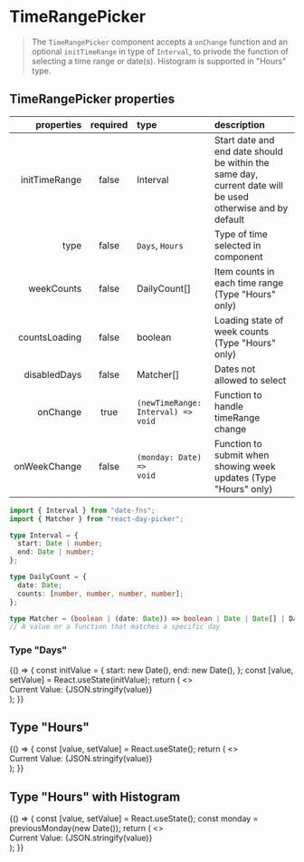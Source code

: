 
<Meta title="Forms/TimeRangePicker" component={TimeRangePicker} />

# TimeRangePicker

> The `TimeRangePicker` component accepts a `onChange` function and an optional `initTimeRange` in type of `Interval`, to privode the function of selecting a time range or date(s). Histogram is supported in "Hours" type.

## TimeRangePicker properties

|    properties | required | type                                          | description                                                                                               |
| ------------: | :------: | :-------------------------------------------- | :-------------------------------------------------------------------------------------------------------- |
| initTimeRange |  false   | Interval                                      | Start date and end date should be within the same day, current date will be used otherwise and by default |
|          type |  false   | <code>Days</code>, <code>Hours</code>         | Type of time selected in component                                                                        |
|    weekCounts |  false   | DailyCount[]                                  | Item counts in each time range (Type "Hours" only)                                                        |
| countsLoading |  false   | boolean                                       | Loading state of week counts (Type "Hours" only)                                                          |
|  disabledDays |  false   | Matcher[]                                     | Dates not allowed to select                                                                               |
|      onChange |   true   | <code>(newTimeRange: Interval) => void</code> | Function to handle timeRange change                                                                       |
|  onWeekChange |  false   | <code>(monday: Date) => void</code>           | Function to submit when showing week updates (Type "Hours" only)                                          |

```typescript
import { Interval } from "date-fns";
import { Matcher } from "react-day-picker";

type Interval = {
  start: Date | number;
  end: Date | number;
};

type DailyCount = {
  date: Date;
  counts: [number, number, number, number];
};

type Matcher = (boolean | (date: Date)) => boolean | Date | Date[] | DateRange | DateBefore | DateAfter | DateInterval | DayOfWeek
// A value or a function that matches a specific day
```

### Type "Days"

<Canvas>
  <Story name="timerangepicker of days">
    {() => {
      const initValue = {
        start: new Date(),
        end: new Date(),
      };
      const [value, setValue] = React.useState(initValue);
      return (
        <>
          <TimeRangePicker
            type="Days"
            initTimeRange={initValue}
            onChange={setValue}
          />
          <Spacer height="20rem" />
          <div id="result-days">Current Value: {JSON.stringify(value)}</div>
        </>
      );
    }}
  </Story>
</Canvas>

## Type "Hours"

<Canvas>
  <Story name="timerangepicker of hours ">
    {() => {
      const [value, setValue] = React.useState();
      return (
        <>
          <TimeRangePicker onChange={setValue} />
          <Spacer height="20rem" />
          <div id="result-hours">Current Value: {JSON.stringify(value)}</div>
        </>
      );
    }}
  </Story>
</Canvas>

## Type "Hours" with Histogram

<Canvas>
  <Story name="timerangepicker of hours with histogram">
    {() => {
      const [value, setValue] = React.useState();
      const monday = previousMonday(new Date());
      return (
        <>
          <TimeRangePicker
            weekCounts={[
              { date: monday, counts: [1, 2, 3, 4] },
              { date: addDays(monday, 1), counts: [0, 2, 3, 4] },
              { date: addDays(monday, 2), counts: [1, 0, 3, 4] },
              { date: addDays(monday, 3), counts: [1, 2, 0, 4] },
              { date: addDays(monday, 4), counts: [1, 2, 3, 0] },
              { date: addDays(monday, 5), counts: [0, 0, 0, 0] },
              { date: addDays(monday, 6), counts: [0, 0, 0, 0] },
            ]}
            onChange={setValue}
          />
          <Spacer height="20rem" />
          <div id="result-hours-with-histogram">
            Current Value: {JSON.stringify(value)}
          </div>
        </>
      );
    }}
  </Story>
</Canvas>
